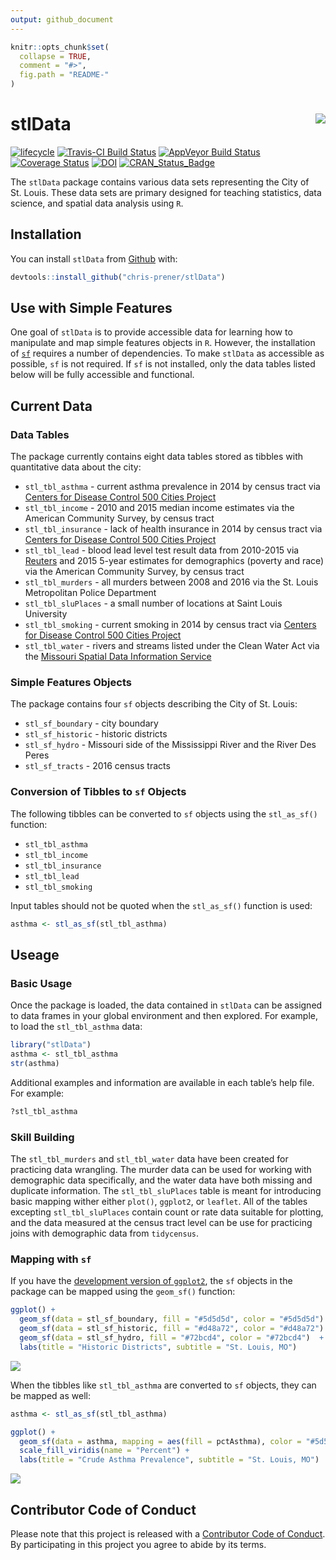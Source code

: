 ```yaml
---
output: github_document
---
```


<!-- README.md is generated from README.Rmd. Please edit that file -->

```r
knitr::opts_chunk$set(
  collapse = TRUE,
  comment = "#>",
  fig.path = "README-"
)
```

# stlData <img src="man/figures/logo.png" align="right" />

[![lifecycle](https://img.shields.io/badge/lifecycle-maturing-blue.svg)](https://www.tidyverse.org/lifecycle/#maturing)
[![Travis-CI Build Status](https://travis-ci.org/slu-openGIS/stlData.svg?branch=master)](https://travis-ci.org/slu-openGIS/stlData)
[![AppVeyor Build Status](https://ci.appveyor.com/api/projects/status/github/slu-openGIS/stlData?branch=master&svg=true)](https://ci.appveyor.com/project/chris-prener/stlData)
[![Coverage Status](https://img.shields.io/codecov/c/github/slu-openGIS/stlData/master.svg)](https://codecov.io/github/slu-openGIS/stlData?branch=master)
[![DOI](https://zenodo.org/badge/85344799.svg)](https://zenodo.org/badge/latestdoi/85344799)
[![CRAN_Status_Badge](http://www.r-pkg.org/badges/version/stlData)](https://cran.r-project.org/package=stlData)

The `stlData` package contains various data sets representing the City of St. Louis. These data sets are primary designed for teaching statistics, data science, and spatial data analysis using `R`.

## Installation

You can install `stlData` from [Github](https://github.com/chris-prener/stlData) with:

```r
devtools::install_github("chris-prener/stlData")
```

## Use with Simple Features
One goal of `stlData` is to provide accessible data for learning how to manipulate and map simple features objects in `R`. However, the installation of [`sf`](https://r-spatial.github.io/sf/) requires a number of dependencies. To make `stlData` as accessible as possible, `sf` is not required. If `sf` is not installed, only the data tables listed below will be fully accessible and functional.

## Current Data
### Data Tables
The package currently contains eight data tables stored as tibbles with quantitative data about the city:

*   `stl_tbl_asthma` - current asthma prevalence in 2014 by census tract via [Centers for Disease Control 500 Cities Project](https://www.cdc.gov/500cities/)
*   `stl_tbl_income` - 2010 and 2015 median income estimates via the American Community Survey, by census tract
*   `stl_tbl_insurance` - lack of health insurance in 2014 by census tract  via [Centers for Disease Control 500 Cities Project](https://www.cdc.gov/500cities/)
*   `stl_tbl_lead` - blood lead level test result data from 2010-2015 via [Reuters](http://www.reuters.com/investigates/special-report/usa-lead-testing/#interactive-lead) and 2015 5-year estimates for demographics (poverty and race) via the American Community Survey,  by census tract
*   `stl_tbl_murders` - all murders between 2008 and 2016 via the St. Louis Metropolitan Police Department
*   `stl_tbl_sluPlaces` - a small number of locations at Saint Louis University
*   `stl_tbl_smoking` - current smoking in 2014 by census tract via [Centers for Disease Control 500 Cities Project](https://www.cdc.gov/500cities/)
*   `stl_tbl_water` - rivers and streams listed under the Clean Water Act via the [Missouri Spatial Data Information Service](http://msdis.missouri.edu)

### Simple Features Objects
The package contains four `sf` objects describing the City of St. Louis:

*   `stl_sf_boundary` - city boundary
*   `stl_sf_historic` - historic districts
*   `stl_sf_hydro` - Missouri side of the Mississippi River and the River Des Peres
*   `stl_sf_tracts` - 2016 census tracts

### Conversion of Tibbles to `sf` Objects
The following tibbles can be converted to `sf` objects using the `stl_as_sf()` function:

*   `stl_tbl_asthma`
*   `stl_tbl_income`
*   `stl_tbl_insurance`
*   `stl_tbl_lead`
*   `stl_tbl_smoking`

Input tables should not be quoted when the `stl_as_sf()` function is used:

```r
asthma <- stl_as_sf(stl_tbl_asthma)
```

## Useage
### Basic Usage
Once the package is loaded, the data contained in `stlData` can be assigned to data frames in your global environment and then explored. For example, to load the `stl_tbl_asthma` data:

```r
library("stlData")
asthma <- stl_tbl_asthma
str(asthma)
```

Additional examples and information are available in each table's help file. For example:

```r
?stl_tbl_asthma
```

### Skill Building
The `stl_tbl_murders` and `stl_tbl_water` data have been  created for practicing data wrangling. The murder data can be used for working with demographic data specifically, and the water data have both missing and duplicate information. The `stl_tbl_sluPlaces` table is meant for introducing basic mapping wither either `plot()`, `ggplot2`, or `leaflet`. All of the tables excepting `stl_tbl_sluPlaces` contain count or rate data suitable for plotting, and the data measured at the census tract level can be use for practicing joins with demographic data from `tidycensus`.

### Mapping with `sf`
If you have the [development version of `ggplot2`](https://github.com/tidyverse/ggplot2), the `sf` objects in the package can be mapped using the `geom_sf()` function:

```r
ggplot() +
  geom_sf(data = stl_sf_boundary, fill = "#5d5d5d", color = "#5d5d5d") +
  geom_sf(data = stl_sf_historic, fill = "#d48a72", color = "#d48a72") +
  geom_sf(data = stl_sf_hydro, fill = "#72bcd4", color = "#72bcd4")  +
  labs(title = "Historic Districts", subtitle = "St. Louis, MO")
```
![](man/figures/refMap.png)

When the tibbles like `stl_tbl_asthma` are converted to `sf` objects, they can be mapped as well:

```r
asthma <- stl_as_sf(stl_tbl_asthma)

ggplot() +
  geom_sf(data = asthma, mapping = aes(fill = pctAsthma), color = "#5d5d5d") +
  scale_fill_viridis(name = "Percent") +
  labs(title = "Crude Asthma Prevalence", subtitle = "St. Louis, MO")
```
![](man/figures/asthmaMap.png)

## Contributor Code of Conduct
Please note that this project is released with a [Contributor Code of Conduct](.github/CODE_OF_CONDUCT.md).
By participating in this project you agree to abide by its terms.
